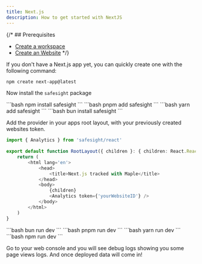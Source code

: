 ```yaml
---
title: Next.js
description: How to get started with NextJS
---
```


{/* ## Prerequisites

- [Create a workspace](/onboarding#2-create-your-first-workspace)
- [Create an Website](/onboarding#2-create-your-first-api) */}


If you don't have a Next.js app yet, you can quickly create one with the following command:

```bash
npm create next-app@latest
```

<Steps titleSize="h3">
<Step  title="Install">

Now install the `safesight` package

<Tabs>
  <Tab title="npm">
  ```bash
    npm install safesight
    ```
  </Tab>
  <Tab title="pnpm">
  ```bash
    pnpm add safesight
    ```
  </Tab>
  <Tab title="yarn">
  ```bash
    yarn add safesight
    ```
  </Tab>
  <Tab title="bun">
  ```bash
    bun install safesight
    ```
  </Tab>
</Tabs>
</Step>

<Step  title="Intializing Safesight">

Add the provider in your apps root layout, 
with your previously created websites token.

```ts /app/layout.ts
import { Analytics } from 'safesight/react'
 
export default function RootLayout({ children }: { children: React.ReactNode }) {
	return (
		<html lang='en'>
			<head>
				<title>Next.js tracked with Maple</title>
			</head>
			<body>
				{children}
				<Analytics token={'yourWebsiteID'} />
			</body>
		</html>
	)
}
```

</Step>

<Step title="Running your NextJS app">

<Tabs>
  <Tab title="bun">
  ```bash
    bun run dev
    ```
  </Tab>
  <Tab title="pnpm">
  ```bash
    pnpm run dev
    ```
  </Tab>
  <Tab title="yarn">
  ```bash
    yarn run dev
    ```
  </Tab>
  <Tab title="npm">
  ```bash
    npm run dev
    ```
  </Tab>
</Tabs>
</Step>

<Step  title="Thats it!">

Go to your web console and you will see debug logs showing you some page views logs.
And once deployed data will come in!

</Step>

<Step title="Deploy and wait for data" />

</Steps>



